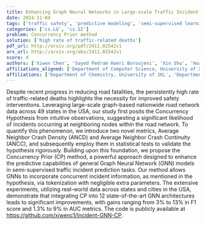 ```yaml
---
title: Enhancing Graph Neural Networks in Large-scale Traffic Incident Analysis   with Concurrency Hypothesis
date: 2024-11-04
tags: ['traffic safety', 'predictive modeling', 'semi-supervised learning', 'graph neural networks', 'Average Neighbor Crash Continuity', 'real-world data analysis', 'traffic incident prediction', 'Average Neighbor Crash Density', 'Concurrency Hypothesis']
categories: ['cs.LG', 'cs.SI']
problem: Concurrency Prior method
solution: ['high rate of traffic-related deaths']
pdf_url: http://arxiv.org/pdf/2411.02542v1
arx_url: http://arxiv.org/abs/2411.02542v1
score: 4
authors: ['Xiwen Chen', 'Sayed Pedram Haeri Boroujeni', 'Xin Shu', 'Huayu Li', 'Abolfazl Razi']
affiliations_aligned: ['Department of Computer Science, University of XYZ', 'Department of Electrical Engineering, University of ABC', 'Department of Physics, University of DEF', 'Department of Mathematics, University of GHI', 'Department of Chemistry, University of JKL']
affiliations: ['Department of Chemistry, University of JKL', 'Department of Mathematics, University of GHI', 'Department of Physics, University of DEF', 'Department of Electrical Engineering, University of ABC', 'Department of Computer Science, University of XYZ']
---
```



Despite recent progress in reducing road fatalities, the persistently high rate of traffic-related deaths highlights the necessity for improved safety interventions. Leveraging large-scale graph-based nationwide road network data across 49 states in the USA, our study first posits the Concurrency Hypothesis from intuitive observations, suggesting a significant likelihood of incidents occurring at neighboring nodes within the road network. To quantify this phenomenon, we introduce two novel metrics, Average Neighbor Crash Density (ANCD) and Average Neighbor Crash Continuity (ANCC), and subsequently employ them in statistical tests to validate the hypothesis rigorously. Building upon this foundation, we propose the Concurrency Prior (CP) method, a powerful approach designed to enhance the predictive capabilities of general Graph Neural Network (GNN) models in semi-supervised traffic incident prediction tasks. Our method allows GNNs to incorporate concurrent incident information, as mentioned in the hypothesis, via tokenization with negligible extra parameters.   The extensive experiments, utilizing real-world data across states and cities in the USA, demonstrate that integrating CP into 12 state-of-the-art GNN architectures leads to significant improvements, with gains ranging from 3% to 13% in F1 score and 1.3% to 9% in AUC metrics. The code is publicly available at https://github.com/xiwenc1/Incident-GNN-CP.
